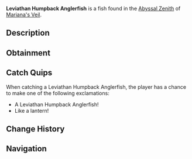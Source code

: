 {{FishInfobox
|image          = Leviathan Humpback Anglerfish.png
|rarity         = Common
|sea            = First Sea
|location       = [[Abyssal Zenith]]
|sublocation    = 
|sources        = Fishing Rod
|radar_location = 
|xp             = 25
|weather        = Rain
|time           = 
|season         = Summer
|bait           = Worm
|base_weight    = 80
|base_value     = 40
|weight_range   = 45
|base_chance    = 70
|base_resil     = 90
}}
'''Leviathan Humpback Anglerfish''' is a {{Rarity|Common}} fish found in the [[Abyssal Zenith]] of [[Mariana's Veil]].

== Description ==
{{Description|An anglerfish with a humpback and a glowing lure that pulses like a heartbeat.|Bestiary Entry}}

== Obtainment ==
{{Description|Noticed within the warmer parts of the abyss, especially during rainfall.|Bestiary Hint}}
{{Fish Availability|
Mariana's Veil/Abyssal Zenith
|top_rods      = 
Free Spirit Rod\215372.95\171405.46;
Firefly Rod\215169.81\237194.83;
Azure Of Lagoon\211830.12\192824.3;
Rapid Rod\209233.8\195168.93;
Leviathan's Fang Rod\208572.23\201896.9;
Long Rod\191233.74\191667.78;
Brick Built Rod\188260.36\188687.65;
Duncan's Rod\188260.36\188687.65;
Adventurer's Rod\207503.18\211032.17;
Fast Rod\207470.7\207470.7;
Fungal Rod\208217.34\207198.29;
Trident Rod\206722.46\137292.53;
No-Life Rod\200516.51\197175.9;
Seraphic Rod\196412.87\196399.68;
Challenger's Rod\195321.14\195308.02;
Astralhook Rod\192169.54\89271.31;
Blazebringer Rod\191698.84\178714.01;
Verdant Shear Rod\190401.38\168070.83;
Zeus Rod\189479.45\167627.37;
Ethereal Prism Rod\188520.5\128888.42;
Depthseeker Rod\187852.54\153328.71;
Avalanche Rod\186535.68\137854.81;
Volcanic Rod\185081.28\141064.6;
Rod Of The Depths\179957.27\163383.48;
Rod Of The Forgotten Fang\179352.57\179340.53;
Rod Of The Exalted One\173456.72\153172.01;
Steady Rod\99590.49\74877.95
|recommended   = Trident Rod
}}

== Catch Quips ==
When catching a Leviathan Humpback Anglerfish, the player has a chance to make one of the following exclamations:
* A Leviathan Humpback Anglerfish!
* Like a lantern!

== Change History ==
{{Change History|{{subst:Current Version}}}}

== Navigation ==
{{Fish Navbox|Abyssal Zenith}}
